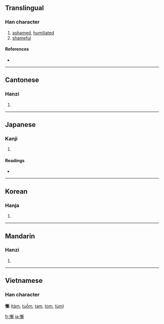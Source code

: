 {{also|惭}}
==Translingual==

===Han character===
{{Han char|rn=61|rad=心|as=11|sn=14|four=9202<sub>1</sub>|canj=心十十中 (PJJL)}}

# [[ashamed]], [[humiliated]]
# [[shameful]]

====References====
* {{Han ref|kx=0398.400|dkj=11096|dj=0738.050|hdz=42344.200|uh=615A|ud=24922|bh=BA46|bd=47686}}

----

==Cantonese==

===Hanzi===
{{yue-hanzi|jyut=|y=chaam4|sim=惭}}

# {{defn|Cantonese}}

----

==Japanese==

===Kanji===
{{ja-kanji|grade=|rs=心11}}

# {{defn|Japanese}}

====Readings====
* {{ja-readings|on=[[ざん]] (zan)|kun=[[はじる]] (hajiru), [[はじ]] (haji)}}

----

==Korean==

===Hanja===
{{ko-hanja|hangeul=참|eumhun=|rv=cham|mr=ch'am|y=cham}}

# {{defn|Korean}}

----

==Mandarin==

===Hanzi===
{{cmn-hanzi|sim=惭|pin=[[cán]] ([[can2]])|wg=ts'an<sup>2</sup>}}

# {{defn|Mandarin}}

----

==Vietnamese==
===Han character===
'''慚''' ([[tàm]], [[tuồm]], [[tam]], [[tom]], [[tùm]])

[[fr:慚]]
[[ja:慚]]